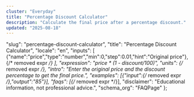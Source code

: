 ```yaml
---
cluster: "Everyday"
title: "Percentage Discount Calculator"
description: "Calculate the final price after a percentage discount."
updated: "2025-08-18"
---
```



  "slug": "percentage-discount-calculator",
  "title": "Percentage Discount Calculator",
  "locale": "en",
  "inputs": [
    {"name":"price","type":"number","min":0,"step":0.01,"hint":"Original price"},
    {/* removed expr */}
  ],
  "expression": "price * (1 - discount/100)",
  "units": {/* removed expr */},
  "intro": "Enter the original price and the discount percentage to get the final price.",
  "examples": [{"input":{/* removed expr */},"output":"85"}],
  "faqs": [{/* removed expr */}],
  "disclaimer": "Educational information, not professional advice.",
  "schema_org": "FAQPage"
};

<BaseLayout title={schema.title} description={schema.description}>
  <Calculator schema={schema} />
</BaseLayout>
